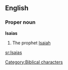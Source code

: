 ==English==

===Proper noun===
'''Isaias'''
# The prophet [[Isaiah]]
[[Category:Biblical characters]]

[[sr:Isaias]]